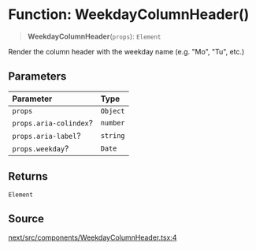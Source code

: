 # Function: WeekdayColumnHeader()

> **WeekdayColumnHeader**(`props`): `Element`

Render the column header with the weekday name (e.g. "Mo", "Tu", etc.)

## Parameters

| Parameter | Type |
| :------ | :------ |
| `props` | `Object` |
| `props.aria-colindex`? | `number` |
| `props.aria-label`? | `string` |
| `props.weekday`? | `Date` |

## Returns

`Element`

## Source

[next/src/components/WeekdayColumnHeader.tsx:4](https://github.com/gpbl/react-day-picker/blob/86f49ff11/next/src/components/WeekdayColumnHeader.tsx#L4)
